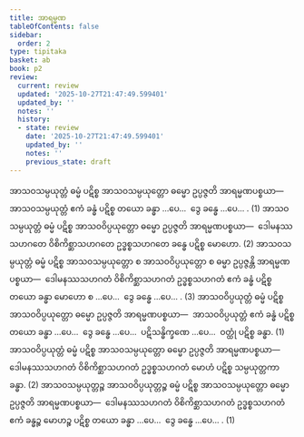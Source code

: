 ```yaml
---
title: အာရမ္မဏ
tableOfContents: false
sidebar:
  order: 2
type: tipitaka
basket: ab
book: p2
review:
  current: review
  updated: '2025-10-27T21:47:49.599401'
  updated_by: ''
  notes: ''
  history:
  - state: review
    date: '2025-10-27T21:47:49.599401'
    updated_by: ''
    notes: ''
    previous_state: draft
---
```



<ReviewStatus review={frontmatter.review} showDetails={true} />

<HypothesisAnnotation frontmatter={frontmatter} />

<DynamicBreadcrumb />

<Division number="51" book="p2" e="ch" v="38" p="59">

<Paragraph number="1104" book="p2">
အာသဝသမ္ပယုတ္တံ ဓမ္မံ ပဋိစ္စ အာသဝသမ္ပယုတ္တော ဓမ္မော ဥပ္ပဇ္ဇတိ အာရမ္မဏပစ္စယာ—  အာသဝသမ္ပယုတ္တံ ဧကံ ခန္ဓံ ပဋိစ္စ တယော ခန္ဓာ …ပေ…  ဒွေ ခန္ဓေ …ပေ… . (1)
</Paragraph>

<Paragraph number="1105" book="p2">
အာသဝသမ္ပယုတ္တံ ဓမ္မံ ပဋိစ္စ အာသဝဝိပ္ပယုတ္တော ဓမ္မော ဥပ္ပဇ္ဇတိ အာရမ္မဏပစ္စယာ—  ဒေါမနဿသဟဂတေ ဝိစိကိစ္ဆာသဟဂတေ ဥဒ္ဓစ္စသဟဂတေ ခန္ဓေ ပဋိစ္စ မောဟော. (2)
</Paragraph>

<Paragraph number="1106" book="p2">
အာသဝသမ္ပယုတ္တံ ဓမ္မံ ပဋိစ္စ အာသဝသမ္ပယုတ္တော စ အာသဝဝိပ္ပယုတ္တော စ ဓမ္မာ ဥပ္ပဇ္ဇန္တိ အာရမ္မဏပစ္စယာ—  ဒေါမနဿသဟဂတံ ဝိစိကိစ္ဆာသဟဂတံ ဥဒ္ဓစ္စသဟဂတံ ဧကံ ခန္ဓံ ပဋိစ္စ တယော ခန္ဓာ မောဟော စ …ပေ…  ဒွေ ခန္ဓေ …ပေ… . (3)
</Paragraph>

</Division>
<Division number="52" book="p2" e="ch" v="38" p="59">

<Paragraph number="1107" book="p2">
အာသဝဝိပ္ပယုတ္တံ ဓမ္မံ ပဋိစ္စ အာသဝဝိပ္ပယုတ္တော ဓမ္မော ဥပ္ပဇ္ဇတိ အာရမ္မဏပစ္စယာ—  အာသဝဝိပ္ပယုတ္တံ ဧကံ ခန္ဓံ ပဋိစ္စ တယော ခန္ဓာ …ပေ…  ဒွေ ခန္ဓေ …ပေ…  ပဋိသန္ဓိက္ခဏေ …ပေ…  ဝတ္ထုံ ပဋိစ္စ ခန္ဓာ. (1)
</Paragraph>

<Paragraph number="1108" book="p2">
အာသဝဝိပ္ပယုတ္တံ ဓမ္မံ ပဋိစ္စ အာသဝသမ္ပယုတ္တော ဓမ္မော ဥပ္ပဇ္ဇတိ အာရမ္မဏပစ္စယာ—  ဒေါမနဿသဟဂတံ ဝိစိကိစ္ဆာသဟဂတံ ဥဒ္ဓစ္စသဟဂတံ မောဟံ ပဋိစ္စ သမ္ပယုတ္တကာ ခန္ဓာ. (2)
</Paragraph>

<Paragraph number="1109" book="p2">
အာသဝသမ္ပယုတ္တဉ္စ အာသဝဝိပ္ပယုတ္တဉ္စ ဓမ္မံ ပဋိစ္စ အာသဝသမ္ပယုတ္တော ဓမ္မော ဥပ္ပဇ္ဇတိ အာရမ္မဏပစ္စယာ—  ဒေါမနဿသဟဂတံ ဝိစိကိစ္ဆာသဟဂတံ ဥဒ္ဓစ္စသဟဂတံ ဧကံ ခန္ဓဉ္စ မောဟဉ္စ ပဋိစ္စ တယော ခန္ဓာ …ပေ…  ဒွေ ခန္ဓေ …ပေ… . (1)
</Paragraph>
</Division>